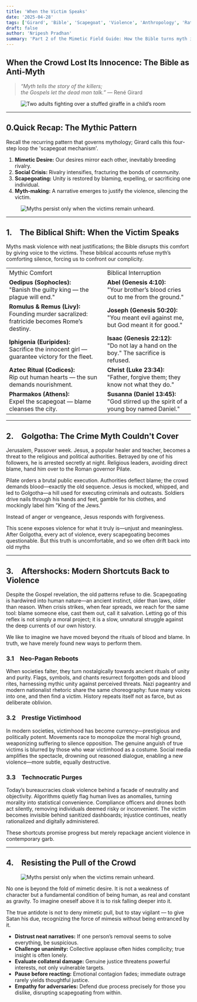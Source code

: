 ```yaml
---
title: 'When the Victim Speaks'
date: '2025-04-28'
tags: ['Girard', 'Bible', 'Scapegoat', 'Violence', 'Anthropology', 'Rationalism']
draft: false
author: 'Nripesh Pradhan'
summary: 'Part 2 of the Mimetic Field Guide: How the Bible turns myth inside-out, the radical shift when victims testify, and why modern crowds still flinch from its implications.'
---
```


## When the Crowd Lost Its Innocence: The Bible as Anti-Myth

> _“Myth tells the story of the killers;  
> the Gospels let the dead man talk.”_ — René Girard

<figure className="max-w-sm w-full ml-0">
  <img
    src="/static/blog/dead-speak.png"
    alt="Two adults fighting over a stuffed giraffe in a child’s room"
  />
</figure>

---

## 0.Quick Recap: The Mythic Pattern

Recall the recurring pattern that governs mythology; Girard calls this four-step loop the 'scapegoat mechanism'.

1. **Mimetic Desire:** Our desires mirror each other, inevitably breeding rivalry.
2. **Social Crisis:** Rivalry intensifies, fracturing the bonds of community.
3. **Scapegoating:** Unity is restored by blaming, expelling, or sacrificing one individual.
4. **Myth-making:** A narrative emerges to justify the violence, silencing the victim.

<figure className="w-full mx-auto">
  <img
    src="/static/blog/mimetic-crisis.png"
    alt="Myths persist only when the victims remain unheard."
  />
</figure>

---

## 1. The Biblical Shift: When the Victim Speaks

Myths mask violence with neat justifications; the Bible disrupts this comfort by giving voice to the victims. These biblical accounts refuse myth’s comforting silence, forcing us to confront our complicity.

<table>

  <tbody>
  <tr class="text-xl">
      <td>Mythic Comfort</td>
      <td>Biblical Interruption</td>
      </tr>
    <tr>
      <td><strong>Oedipus (Sophocles):</strong><br/>"Banish the guilty king — the plague will end."</td>
      <td><strong>Abel (Genesis 4:10):</strong><br/>"Your brother’s blood cries out to me from the ground."</td>
    </tr>
    <tr>
      <td><strong>Romulus &amp; Remus (Livy):</strong><br/>Founding murder sacralized: fratricide becomes Rome’s destiny.</td>
      <td><strong>Joseph (Genesis 50:20):</strong><br/>"You meant evil against me, but God meant it for good."</td>
    </tr>
    <tr>
      <td><strong>Iphigenia (Euripides):</strong><br/>Sacrifice the innocent girl — guarantee victory for the fleet.</td>
      <td><strong>Isaac (Genesis 22:12):</strong><br/>"Do not lay a hand on the boy." The sacrifice is refused.</td>
    </tr>
    <tr>
      <td><strong>Aztec Ritual (Codices):</strong><br/>Rip out human hearts — the sun demands nourishment.</td>
      <td><strong>Christ (Luke 23:34):</strong><br/>"Father, forgive them; they know not what they do."</td>
    </tr>
    <tr>
      <td><strong>Pharmakos (Athens):</strong><br/>Expel the scapegoat — blame cleanses the city.</td>
      <td><strong>Susanna (Daniel 13:45):</strong><br/>"God stirred up the spirit of a young boy named Daniel."</td>
    </tr>
  </tbody>
</table>

---

## 2. Golgotha: The Crime Myth Couldn't Cover

Jerusalem, Passover week. Jesus, a popular healer and teacher, becomes a threat to the religious and political authorities. Betrayed by one of his followers, he is arrested secretly at night. Religious leaders, avoiding direct blame, hand him over to the Roman governor Pilate.

Pilate orders a brutal public execution. Authorities deflect blame; the crowd demands blood—exactly the old sequence. Jesus is mocked, whipped, and led to Golgotha—a hill used for executing criminals and outcasts. Soldiers drive nails through his hands and feet, gamble for his clothes, and mockingly label him "King of the Jews."

Instead of anger or vengeance, Jesus responds with forgiveness.

This scene exposes violence for what it truly is—unjust and meaningless. After Golgotha, every act of violence, every scapegoating becomes questionable. But this truth is uncomfortable, and so we often drift back into old myths

---

## 3. Aftershocks: Modern Shortcuts Back to Violence

Despite the Gospel revelation, the old patterns refuse to die. Scapegoating is hardwired into human nature—an ancient instinct, older than laws, older than reason. When crisis strikes, when fear spreads, we reach for the same tool: blame someone else, cast them out, call it salvation. Letting go of this reflex is not simply a moral project; it is a slow, unnatural struggle against the deep currents of our own history.

We like to imagine we have moved beyond the rituals of blood and blame. In truth, we have merely found new ways to perform them.

### 3.1 Neo-Pagan Reboots

When societies falter, they turn nostalgically towards ancient rituals of unity and purity. Flags, symbols, and chants resurrect forgotten gods and blood rites, harnessing mythic unity against perceived threats. Nazi pageantry and modern nationalist rhetoric share the same choreography: fuse many voices into one, and then find a victim. History repeats itself not as farce, but as deliberate oblivion.

### 3.2 Prestige Victimhood

In modern societies, victimhood has become currency—prestigious and politically potent. Movements race to monopolize the moral high ground, weaponizing suffering to silence opposition. The genuine anguish of true victims is blurred by those who wear victimhood as a costume. Social media amplifies the spectacle, drowning out reasoned dialogue, enabling a new violence—more subtle, equally destructive.

### 3.3 Technocratic Purges

Today’s bureaucracies cloak violence behind a facade of neutrality and objectivity. Algorithms quietly flag human lives as anomalies, turning morality into statistical convenience. Compliance officers and drones both act silently, removing individuals deemed risky or inconvenient. The victim becomes invisible behind sanitized dashboards; injustice continues, neatly rationalized and digitally administered.

These shortcuts promise progress but merely repackage ancient violence in contemporary garb.

---

## 4. Resisting the Pull of the Crowd

<figure className="max-w-sm w-full ml-0">
  <img
    src="/static/blog/mob-resist.png"
    alt="Myths persist only when the victims remain unheard."
  />
</figure>

No one is beyond the fold of mimetic desire. It is not a weakness of character but a fundamental condition of being human, as real and constant as gravity. To imagine oneself above it is to risk falling deeper into it.

The true antidote is not to deny mimetic pull, but to stay vigilant — to give Satan his due, recognizing the force of mimesis without being entranced by it.

- **Distrust neat narratives:** If one person’s removal seems to solve everything, be suspicious.
- **Challenge unanimity:** Collective applause often hides complicity; true insight is often lonely.
- **Evaluate collateral damage:** Genuine justice threatens powerful interests, not only vulnerable targets.
- **Pause before reacting:** Emotional contagion fades; immediate outrage rarely yields thoughtful justice.
- **Empathy for adversaries:** Defend due process precisely for those you dislike, disrupting scapegoating from within.

